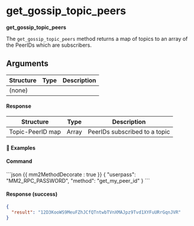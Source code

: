 
# get_gossip_topic_peers

**get_gossip_topic_peers**

The `get_gossip_topic_peers` method returns a map of topics to an array of the PeerIDs which are subscribers.

## Arguments

| Structure | Type | Description |
| --------- | ---- | ----------- |
| (none)    |      |             |

#### Response

| Structure        | Type  | Description                   |
| ---------------- | ----- | ----------------------------- |
| Topic-PeerID map | Array | PeerIDs subscribed to a topic |

#### 📌 Examples

#### Command

<CodeGroup title="" tag="POST" label="get_my_peer_id">
```json {{ mm2MethodDecorate : true }}
{
  "userpass": "MM2_RPC_PASSWORD",
  "method": "get_my_peer_id"
}
```
</CodeGroup>


<CollapsibleSection expandedText='Hide Response' collapsedText='Show Response'>

#### Response (success)

```json
{
  "result": "12D3KooWS9MeuFZhJCfQTntwbTVnXMAJpz9Tvd1XYFuURrGqnJVR"
}
```

</CollapsibleSection>
